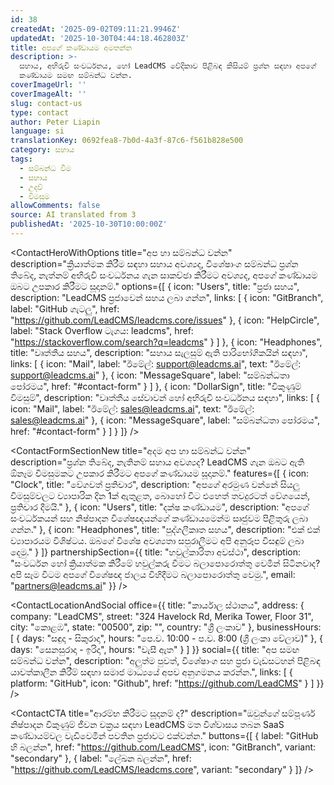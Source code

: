 ```yaml
---
id: 38
createdAt: '2025-09-02T09:11:21.9946Z'
updatedAt: '2025-10-30T04:44:18.462803Z'
title: අපගේ කණ්ඩායම අමතන්න
description: >-
  සහාය, අභිරුචි සංවර්ධනය, හෝ LeadCMS වේදිකාව පිළිබඳ කිසියම් ප්‍රශ්න සඳහා අපගේ
  කණ්ඩායම සමඟ සම්බන්ධ වන්න.
coverImageUrl: ''
coverImageAlt: ''
slug: contact-us
type: contact
author: Peter Liapin
language: si
translationKey: 0692fea8-7b0d-4a3f-87c6-f561b828e500
category: සහාය
tags:
  - සම්බන්ධ වීම
  - සහාය
  - උදව්
  - විමසුම
allowComments: false
source: AI translated from 3
publishedAt: '2025-10-30T10:00:00Z'
---
```


<ContactHeroWithOptions
  title="අප හා සම්බන්ධ වන්න"
  description="ක්‍රියාත්මක කිරීම සඳහා සහාය අවශ්‍යද, විශේෂාංග සම්බන්ධ ප්‍රශ්න තිබේද, නැත්නම් අභිරුචි සංවර්ධනය ගැන සාකච්ඡා කිරීමට අවශ්‍යද, අපගේ කණ්ඩායම ඔබට උපකාර කිරීමට සූදානම්."
  options={[
  {
    icon: "Users",
    title: "ප්‍රජා සහය",
    description: "LeadCMS ප්‍රජාවෙන් සහය ලබා ගන්න",
    links: [
      {
        icon: "GitBranch",
        label: "GitHub ගැටලු",
        href: "https://github.com/LeadCMS/leadcms.core/issues"
      },
      {
        icon: "HelpCircle",
        label: "Stack Overflow ටැගය: leadcms",
        href: "https://stackoverflow.com/search?q=leadcms"
      }
    ]
  },
  {
    icon: "Headphones",
    title: "වෘත්තීය සහය",
    description: "සහාය සැලසුම් ඇති පාරිභෝගිකයින් සඳහා",
    links: [
      {
        icon: "Mail",
        label: "ඊමේල්: support@leadcms.ai",
        text: "ඊමේල්: support@leadcms.ai"
      },
      {
        icon: "MessageSquare",
        label: "සම්බන්ධතා පෝරමය",
        href: "#contact-form"
      }
    ]
  },
  {
    icon: "DollarSign",
    title: "විකුණුම් විමසුම්",
    description: "වෘත්තීය සේවාවන් හෝ අභිරුචි සංවර්ධනය සඳහා",
    links: [
      {
        icon: "Mail",
        label: "ඊමේල්: sales@leadcms.ai",
        text: "ඊමේල්: sales@leadcms.ai"
      },
      {
        icon: "MessageSquare",
        label: "සම්බන්ධතා පෝරමය",
        href: "#contact-form"
      }
    ]
  }
]}
/>

<ContactFormSectionNew
  title="අදම අප හා සම්බන්ධ වන්න"
  description="ප්‍රශ්න තිබේද, නැතිනම් සහාය අවශ්‍යද? LeadCMS ගැන ඔබට ඇති ඕනෑම විමසුමකට උපකාර කිරීමට අපගේ කණ්ඩායම සූදානම්."
  features={[
  {
    icon: "Clock",
    title: "වේගවත් ප්‍රතිචාර",
    description: "අපගේ අරමුණ වන්නේ සියලු විමසුම්වලට ව්‍යාපාරික දින 1ක් ඇතුළත, බොහෝ විට එහෙත් තවදුරටත් වේගයෙන්, ප්‍රතිචාර දීමයි."
  },
  {
    icon: "Users",
    title: "දක්ෂ කණ්ඩායම",
    description: "අපගේ සංවර්ධකයන් සහ නිෂ්පාදන විශේෂඥයන්ගේ කණ්ඩායමෙන්ම සෘජුවම පිළිතුරු ලබා ගන්න."
  },
  {
    icon: "Headphones",
    title: "පුද්ගලීකෘත සහය",
    description: "එක් එක් ව්‍යාපාරයම විශිෂ්ටය. ඔබගේ විශේෂ අවශ්‍යතා සපුරාලීමට අපි අනුරූප විසඳුම් ලබා දෙමු."
  }
]}
  partnershipSection={{
  title: "හවුල්කාරිතා අවස්ථා",
  description: "සංවර්ධන හෝ ක්‍රියාත්මක කිරීමේ හවුල්කරු වීමට බලාපොරොත්තු වෙමින් සිටිනවාද? අපි සෑම විටම අපගේ විශේෂඥ ජාලය විහිදීමට බලාපොරොත්තු වෙමු.",
  email: "partners@leadcms.ai"
}}
/>

<ContactLocationAndSocial
  office={{
  title: "කාර්යාල ස්ථානය",
  address: {
    company: "LeadCMS",
    street: "324 Havelock Rd, Merika Tower, Floor 31",
    city: "කොළඹ",
    state: "00500",
    zip: "",
    country: "ශ්‍රී ලංකාව"
  },
  businessHours: [
    {
      days: "සඳුදා - සිකුරාදා",
      hours: "පෙ.ව. 10:00 - ප.ව. 8:00 (ශ්‍රී ලංකා වේලාව)"
    },
    {
      days: "සෙනසුරාදා - ඉරිදා",
      hours: "වැසී ඇත"
    }
  ]
}}
  social={{
  title: "අප සමඟ සම්බන්ධ වන්න",
  description: "අලුත්ම පුවත්, විශේෂාංග සහ ප්‍රජා වැඩසටහන් පිළිබඳ යාවත්කාලීන කිරීම් සඳහා සමාජ මාධ්‍යයේ අපව අනුගමනය කරන්න.",
  links: [
    {
      platform: "GitHub",
      icon: "Github",
      href: "https://github.com/LeadCMS"
    }
  ]
}}
/>

<ContactCTA
  title="ආරම්භ කිරීමට සූදානම් ද?"
  description="ඔවුන්ගේ සම්පූර්ණ නිෂ්පාදන විකුණුම් ජීවන චක්‍රය සඳහා LeadCMS මත විශ්වාසය තබන SaaS කණ්ඩායම්වල වැඩිවෙමින් පවතින ප්‍රජාවට එක්වන්න."
  buttons={[
  {
    label: "GitHub හි බලන්න",
    href: "https://github.com/LeadCMS",
    icon: "GitBranch",
    variant: "secondary"
  },
  {
    label: "ලේඛන බලන්න",
    href: "https://github.com/LeadCMS/leadcms.core",
    variant: "secondary"
  }
]}
/>

